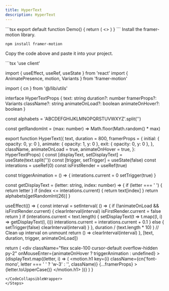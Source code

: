 ```yaml
---
title: HyperText
description: HyperText
---
```


<ComponentPreview>
  <ComponentPreviewContent isReloadButton name="HyperText" />
  <ComponentPreviewCode>
```tsx
export default function Demo() {
  return (
    <>
      <HyperText className="text-4xl font-bold text-black dark:text-white" text="Hello World" />
      <HyperText
        className="text-4xl font-bold text-black dark:text-white"
        text="No Animation On Hover"
        animateOnHover={false}
      />
    </>
  )
}
```
  </ComponentPreviewCode>
</ComponentPreview>

<Steps>
<Step>Install the framer-motion library.</Step>

```bash
npm install framer-motion
```

<Step>Copy the code above and paste it into your project.</Step>

<CodeCollapsibleWrapper>
```tsx
'use client'

import { useEffect, useRef, useState } from 'react'
import { AnimatePresence, motion, Variants } from 'framer-motion'

import { cn } from '@/lib/utils'

interface HyperTextProps {
  text: string
  duration?: number
  framerProps?: Variants
  className?: string
  animateOnLoad?: boolean
  animateOnHover?: boolean
}

const alphabets = 'ABCDEFGHIJKLMNOPQRSTUVWXYZ'.split('')

const getRandomInt = (max: number) => Math.floor(Math.random() * max)

export function HyperText({
  text,
  duration = 800,
  framerProps = {
    initial: { opacity: 0, y: 0 },
    animate: { opacity: 1, y: 0 },
    exit: { opacity: 0, y: 0 },
  },
  className,
  animateOnLoad = true,
  animateOnHover = true,
}: HyperTextProps) {
  const [displayText, setDisplayText] = useState(text.split(''))
  const [trigger, setTrigger] = useState(false)
  const interations = useRef(0)
  const isFirstRender = useRef(true)

  const triggerAnimation = () => {
    interations.current = 0
    setTrigger(true)
  }

  const getDisplayText = (letter: string, index: number) => {
    if (letter === ' ') {
      return letter
    }
    if (index <= interations.current) {
      return text[index]
    }
    return alphabets[getRandomInt(26)]
  }

  useEffect(() => {
    const interval = setInterval(
      () => {
        if (!animateOnLoad && isFirstRender.current) {
          clearInterval(interval)
          isFirstRender.current = false
          return
        }
        if (interations.current < text.length) {
          setDisplayText(t => t.map((l, i) => getDisplayText(l, i)))
          interations.current = interations.current + 0.1
        } else {
          setTrigger(false)
          clearInterval(interval)
        }
      },
      duration / (text.length * 10)
    )
    // Clean up interval on unmount
    return () => clearInterval(interval)
  }, [text, duration, trigger, animateOnLoad])

  return (
    <div
      className="flex scale-100 cursor-default overflow-hidden py-2"
      onMouseEnter={animateOnHover ? triggerAnimation : undefined}
    >
      <AnimatePresence mode="wait">
        {displayText.map((letter, i) => (
          <motion.h1
            key={i}
            className={cn('font-mono', letter === ' ' ? 'w-3' : '', className)}
            {...framerProps}
          >
            {letter.toUpperCase()}
          </motion.h1>
        ))}
      </AnimatePresence>
    </div>
  )
}
```
</CodeCollapsibleWrapper>
</Steps>
